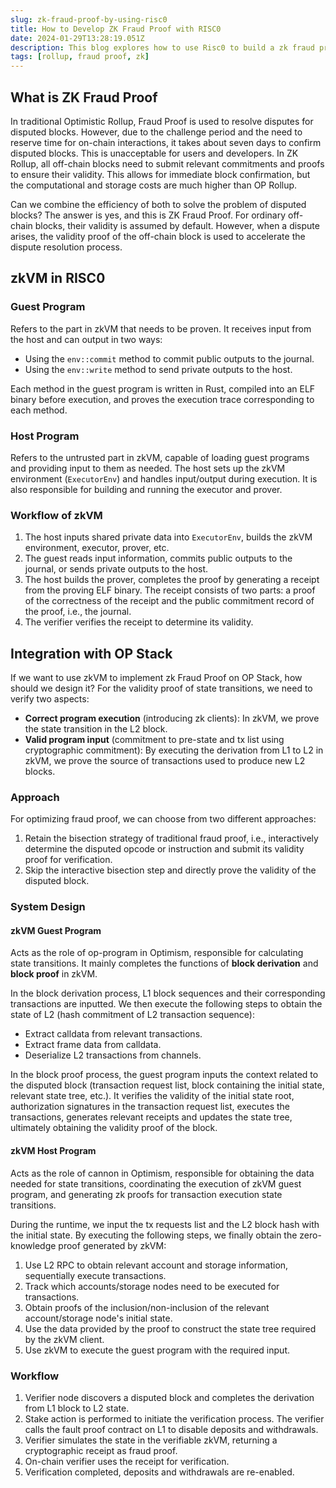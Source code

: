 ```yaml
---
slug: zk-fraud-proof-by-using-risc0
title: How to Develop ZK Fraud Proof with RISC0
date: 2024-01-29T13:28:19.051Z
description: This blog explores how to use Risc0 to build a zk fraud proof system.
tags: [rollup, fraud proof, zk]
---
```


## What is ZK Fraud Proof

In traditional Optimistic Rollup, Fraud Proof is used to resolve disputes for disputed blocks. However, due to the challenge period and the need to reserve time for on-chain interactions, it takes about seven days to confirm disputed blocks. This is unacceptable for users and developers. In ZK Rollup, all off-chain blocks need to submit relevant commitments and proofs to ensure their validity. This allows for immediate block confirmation, but the computational and storage costs are much higher than OP Rollup.

Can we combine the efficiency of both to solve the problem of disputed blocks? The answer is yes, and this is ZK Fraud Proof. For ordinary off-chain blocks, their validity is assumed by default. However, when a dispute arises, the validity proof of the off-chain block is used to accelerate the dispute resolution process.

## zkVM in RISC0

### Guest Program

Refers to the part in zkVM that needs to be proven. It receives input from the host and can output in two ways:

- Using the `env::commit` method to commit public outputs to the journal.
- Using the `env::write` method to send private outputs to the host.

Each method in the guest program is written in Rust, compiled into an ELF binary before execution, and proves the execution trace corresponding to each method.

### Host Program

Refers to the untrusted part in zkVM, capable of loading guest programs and providing input to them as needed. The host sets up the zkVM environment (`ExecutorEnv`) and handles input/output during execution. It is also responsible for building and running the executor and prover.

### Workflow of zkVM

1. The host inputs shared private data into `ExecutorEnv`, builds the zkVM environment, executor, prover, etc.
2. The guest reads input information, commits public outputs to the journal, or sends private outputs to the host.
3. The host builds the prover, completes the proof by generating a receipt from the proving ELF binary. The receipt consists of two parts: a proof of the correctness of the receipt and the public commitment record of the proof, i.e., the journal.
4. The verifier verifies the receipt to determine its validity.

## Integration with OP Stack

If we want to use zkVM to implement zk Fraud Proof on OP Stack, how should we design it? For the validity proof of state transitions, we need to verify two aspects:

- **Correct program execution** (introducing zk clients): In zkVM, we prove the state transition in the L2 block.
- **Valid program input** (commitment to pre-state and tx list using cryptographic commitment): By executing the derivation from L1 to L2 in zkVM, we prove the source of transactions used to produce new L2 blocks.

### Approach

For optimizing fraud proof, we can choose from two different approaches:

1. Retain the bisection strategy of traditional fraud proof, i.e., interactively determine the disputed opcode or instruction and submit its validity proof for verification.
2. Skip the interactive bisection step and directly prove the validity of the disputed block.

### System Design

#### zkVM Guest Program

Acts as the role of op-program in Optimism, responsible for calculating state transitions. It mainly completes the functions of **block derivation** and **block proof** in zkVM.

In the block derivation process, L1 block sequences and their corresponding transactions are inputted. We then execute the following steps to obtain the state of L2 (hash commitment of L2 transaction sequence):

- Extract calldata from relevant transactions.
- Extract frame data from calldata.
- Deserialize L2 transactions from channels.

In the block proof process, the guest program inputs the context related to the disputed block (transaction request list, block containing the initial state, relevant state tree, etc.). It verifies the validity of the initial state root, authorization signatures in the transaction request list, executes the transactions, generates relevant receipts and updates the state tree, ultimately obtaining the validity proof of the block.

#### zkVM Host Program

Acts as the role of cannon in Optimism, responsible for obtaining the data needed for state transitions, coordinating the execution of zkVM guest program, and generating zk proofs for transaction execution state transitions.

During the runtime, we input the tx requests list and the L2 block hash with the initial state. By executing the following steps, we finally obtain the zero-knowledge proof generated by zkVM:

1. Use L2 RPC to obtain relevant account and storage information, sequentially execute transactions.
2. Track which accounts/storage nodes need to be executed for transactions.
3. Obtain proofs of the inclusion/non-inclusion of the relevant account/storage node's initial state.
4. Use the data provided by the proof to construct the state tree required by the zkVM client.
5. Use zkVM to execute the guest program with the required input.

### Workflow

1. Verifier node discovers a disputed block and completes the derivation from L1 block to L2 state.
2. Stake action is performed to initiate the verification process. The verifier calls the fault proof contract on L1 to disable deposits and withdrawals.
3. Verifier simulates the state in the verifiable zkVM, returning a cryptographic receipt as fraud proof.
4. On-chain verifier uses the receipt for verification.
5. Verification completed, deposits and withdrawals are re-enabled.
